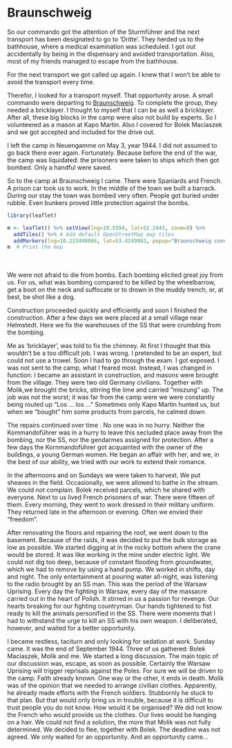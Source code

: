 # Braunschweig {#braunschweig}

So our commando got the attention of the Sturmführer and the next transport has been designated to go to 'Dritte'. They herded us to the bathhouse, where a medical examination was scheduled. I got out accidentally by being in the dispensary and avoided transportation. Also, most of my friends managed to escape from the bathhouse.

For the next transport we got called up again. I knew that I won’t be able to avoid the transport every time. 

Therefor, I looked for a transport myself. That opportunity arose. A small commando were departing to [Braunschweig](https://www.braunschweig.de/english/culture/museum/memorial_centre_schillstrasse.html). To complete the group, they needed a bricklayer. I thought to myself that I can be as well a bricklayer. After all, these big blocks in the camp were also not build by experts. So I volunteered as a mason at Kapo Martin. Also I covered for Bolek Maciaszek and we got accepted and included for the drive out.

I left the camp in Neuengamme on May 3, year 1944. I did not assumed to go back there ever again. Fortunately. Because before the end of the war, the camp was liquidated: the prisoners were taken to ships which then got bombed. Only a handful were saved.

So to the camp at Braunschweig I came. There were Spaniards and French. A prison car took us to work. In the middle of the town we built a barrack. During our stay the town was bombed very often. People got buried under rubble. Even bunkers proved little protection against the bombs.

```r
library(leaflet)

m <- leaflet() %>% setView(lng=10.5594, lat=52.2443, zoom=8) %>%
  addTiles() %>% # Add default OpenStreetMap map tiles
  addMarkers(lng=10.233499066, lat=53.4249983, popup="Braunschweig concentration camp")
m  # Print the map
```

<br>
<br>
We were not afraid to die from bombs. Each bombing elicited great joy from us. For us, what was bombing compared to be killed by the wheelbarrow, get a boot on the neck and suffocate or to drown in the muddy trench, or, at best, be shot like a dog.

Construction proceeded quickly and efficiently and soon I finished the construction. After a few days we were placed at a small village near Helmstedt. Here we fix the warehouses of the SS that were crumbling from the bombing.

Me as ‘bricklayer’, was told to fix the chimney. At first I thought that this wouldn’t be a too difficult job. I was wrong. I pretended to be an expert, but could not use a trowel. Soon I had to go through the exam. I got exposed. I was not sent to the camp, what I feared most. Instead, I was changed in function: I became an assistant in construction, and masons were brought from the village. They were two old Germany civilians. Together with Molik,we brought the bricks, stirring the lime and carried "miszung" up. The job was not the worst; it was far from the camp were we were constantly being routed up "Los ... los ..." Sometimes only Kapo Martin hunted us, but when we "bought" him some products from parcels, he calmed down. 

The repairs continued over time . No one was in no hurry. Neither the Kommandoführer was in a hurry to leave this secluded place away from the bombing, nor the SS, nor the gendarmes assigned for protection. After a few days the Kornmandoführer got acquainted with the owner of the buildings, a young German women. He began an affair with her, and we, in the best of our ability, we tried with our work to extend their romance.

In the afternoons and on Sundays we were taken to harvest. We put sheaves in the field. Occasionally, we were allowed to bathe in the stream. We could not complain. Bolek received parcels, which he shared with everyone. Next to us lived French prisoners of war. There were fifteen of them. Every morning, they went to work dressed in their military uniform. They returned late in the afternoon or evening. Often we envied their "freedom".

After renovating the floors and repairing the roof, we went down to the basement. Because of the raids, it was decided to put the bulk storage as low as possible. We started digging at in the rocky bottom where the crane would be stored. It was like working in the mine under electric light. We could not dig too deep, because of constant flooding from groundwater, which we had to remove by using a hand pump. We worked in shifts, day and night. The only entertainment at pouring water all-night, was listening to the radio brought by an SS man. This was the period of the Warsaw Uprising. Every day the fighting in Warsaw, every day of the massacre carried out in the heart of Polish. It stirred in us a passion for revenge. Our hearts breaking for our fighting countryman. Our hands tightened to fist ready to kill the animals personified in the SS. There were moments that I had to withstand the urge to kill an SS with his own weapon. I deliberated, however, and waited for a better opportunity.

I became restless, taciturn and only looking for sedation at work. Sunday came. It was the end of September 1944. Three of us gathered: Bolek Maciaszek, Molik and me. We started a long discussion. The main topic of our discussion was, escape, as soon as possible. Certainly the Warsaw Uprising will trigger reprisals against the Poles. For sure we will be driven to the camp. Faith already known. One way or the other, it ends in death. Molik was of the opinion that we needed to arrange civilian clothes. Apparently, he already made efforts with the French soldiers. Stubbornly he stuck to that plan. But that would only bring us in trouble, because it is difficult to trust people you do not know. How would it be organised? We did not know the French who would provide us the clothes. Our lives would be hanging on a hair. We could not find a solution, the more that Molik was not fully determined. We decided to flee, together with Bolek. The deadline was not agreed. We only waited for an opportunity. And an opportunity came... 
